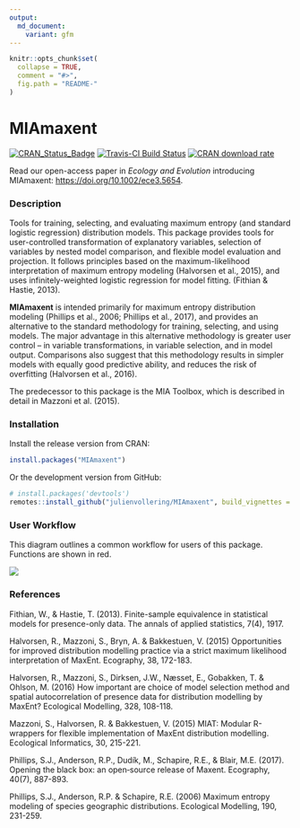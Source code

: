 ```yaml
---
output:
  md_document:
    variant: gfm
---
```


<!-- README.md is generated from README.Rmd. Please edit that file -->

```r
knitr::opts_chunk$set(
  collapse = TRUE,
  comment = "#>",
  fig.path = "README-"
)
```

# MIAmaxent

[![CRAN_Status_Badge](http://www.r-pkg.org/badges/version/MIAmaxent)](https://cran.r-project.org/package=MIAmaxent) [![Travis-CI Build Status](https://travis-ci.org/julienvollering/MIAmaxent.svg?branch=master)](https://travis-ci.org/julienvollering/MIAmaxent) [![CRAN download rate](https://cranlogs.r-pkg.org/badges/MIAmaxent)](https://cran.r-project.org/package=MIAmaxent)

Read our open-access paper in *Ecology and Evolution* introducing MIAmaxent:  <https://doi.org/10.1002/ece3.5654>.

### Description
Tools for training, selecting, and evaluating maximum entropy (and standard logistic regression) distribution models. This package provides tools for user-controlled transformation of explanatory variables,  selection of variables by nested model comparison, and flexible model evaluation and projection. It follows principles based on the maximum-likelihood interpretation of maximum entropy modeling (Halvorsen et al., 2015), and uses infinitely-weighted logistic regression for model fitting. (Fithian & Hastie, 2013).

**MIAmaxent** is intended primarily for maximum entropy distribution modeling (Phillips et al., 2006; Phillips et al., 2017), and provides an alternative to the standard methodology for training, selecting, and using models. The major advantage in this alternative methodology is greater user control -- in variable transformations, in variable selection, and in model output. Comparisons also suggest that this methodology results in simpler models with equally good predictive ability, and reduces the risk of overfitting (Halvorsen et al., 2016).

The predecessor to this package is the MIA Toolbox, which is described in detail in Mazzoni et al. (2015). 

### Installation
Install the release version from CRAN:

```r
install.packages("MIAmaxent")
```

Or the development version from GitHub:

```r
# install.packages('devtools')
remotes::install_github("julienvollering/MIAmaxent", build_vignettes = TRUE)
```

### User Workflow
This diagram outlines a common workflow for users of this package. Functions are shown in red.

![](https://raw.githubusercontent.com/julienvollering/MIAmaxent/master/man/figures/workflow-flowchart.png)

### References
Fithian, W., & Hastie, T. (2013). Finite-sample equivalence in statistical models for presence-only data. The annals of applied statistics, 7(4), 1917.

Halvorsen, R., Mazzoni, S., Bryn, A. & Bakkestuen, V. (2015) Opportunities for improved distribution modelling practice via a strict maximum likelihood interpretation of MaxEnt. Ecography, 38, 172-183.

Halvorsen, R., Mazzoni, S., Dirksen, J.W., Næsset, E., Gobakken, T. & Ohlson, M. (2016) How important are choice of model selection method and spatial autocorrelation of presence data for distribution modelling by MaxEnt? Ecological Modelling, 328, 108-118.

Mazzoni, S., Halvorsen, R. & Bakkestuen, V. (2015) MIAT: Modular R-wrappers for flexible implementation of MaxEnt distribution modelling. Ecological Informatics, 30, 215-221.

Phillips, S.J., Anderson, R.P., Dudík, M., Schapire, R.E., & Blair, M.E. (2017). Opening the black box: an open‐source release of Maxent. Ecography, 40(7), 887-893.

Phillips, S.J., Anderson, R.P. & Schapire, R.E. (2006) Maximum entropy modeling of species geographic distributions. Ecological Modelling, 190, 231-259.

